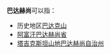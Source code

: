 '''巴达赫尚'''可以指：
* 历史地区[[巴达克山|巴达克山]]
* [[阿富汗|阿富汗]][[巴达赫尚省|巴达赫尚省]]
* [[塔吉克斯坦|塔吉克斯坦]][[山地巴达赫尚自治州|山地巴达赫尚自治州]]
{{disamb|cat=四字地名消歧义}}